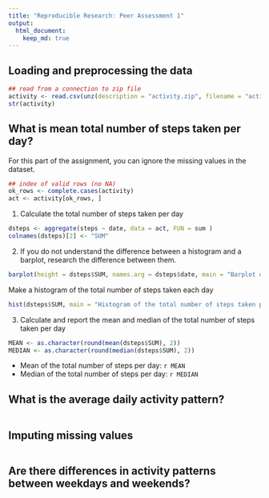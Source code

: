 ```yaml
---
title: "Reproducible Research: Peer Assessment 1"
output: 
  html_document:
    keep_md: true
---
```



## Loading and preprocessing the data

```r
## read from a connection to zip file
activity <- read.csv(unz(description = "activity.zip", filename = "activity.csv"), na.strings = "NA")
str(activity)
```

## What is mean total number of steps taken per day?

For this part of the assignment, you can ignore the missing values in the dataset.
```r
## index of valid rows (no NA)
ok_rows <- complete.cases(activity)
act <- activity[ok_rows, ]
```

1. Calculate the total number of steps taken per day
```r
dsteps <- aggregate(steps ~ date, data = act, FUN = sum )
colnames(dsteps)[2] <- "SUM"
```

2. If you do not understand the difference between a histogram and a barplot, research the difference between them.
```r
barplot(height = dsteps$SUM, names.arg = dsteps$date, main = "Barplot of the total number of steps taken per day", xlab = "Date", ylab = "Steps per day")
```

Make a histogram of the total number of steps taken each day
```r
hist(dsteps$SUM, main = "Histogram of the total number of steps taken per day", xlab = "Total steps per day", labels = TRUE, col = "yellow")
```

3. Calculate and report the mean and median of the total number of steps taken per day

```r
MEAN <- as.character(round(mean(dsteps$SUM), 2))
MEDIAN <- as.character(round(median(dsteps$SUM), 2))
```
- Mean of the total number of steps per day: `r MEAN`
- Median of the total number of steps per day: `r MEDIAN`


## What is the average daily activity pattern?

```r
```



## Imputing missing values

```r
```



## Are there differences in activity patterns between weekdays and weekends?

```r
```

